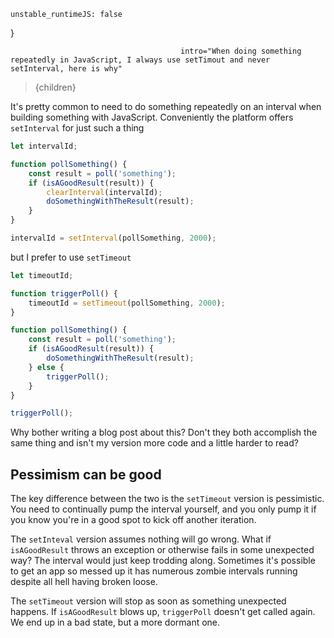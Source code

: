 
    unstable_runtimeJS: false
}

                                          intro="When doing something repeatedly in JavaScript, I always use setTimout and never setInterval, here is why"
>{children}</Article>

It's pretty common to need to do something repeatedly on an interval when building something with JavaScript. Conveniently the platform offers `setInterval` for just such a thing

```javascript
let intervalId;

function pollSomething() {
    const result = poll('something');
    if (isAGoodResult(result)) {
        clearInterval(intervalId);
        doSomethingWithTheResult(result);
    }
}

intervalId = setInterval(pollSomething, 2000);
```

but I prefer to use `setTimeout`


```javascript
let timeoutId;

function triggerPoll() {
    timeoutId = setTimeout(pollSomething, 2000);
}

function pollSomething() {
    const result = poll('something');
    if (isAGoodResult(result)) {
        doSomethingWithTheResult(result);
    } else {
        triggerPoll();
    }
}

triggerPoll();
```

 Why bother writing a blog post about this? Don't they both accomplish the same thing and isn't my version more code and a little harder to read?

## Pessimism can be good

The key difference between the two is the `setTimeout` version is pessimistic. You need to continually pump the interval yourself, and you only pump it if you know you're in a good spot to kick off another iteration.

The `setInteval` version assumes nothing will go wrong. What if `isAGoodResult` throws an exception or otherwise fails in some unexpected way? The interval would just keep trodding along. Sometimes it's possible to get an app so messed up it has numerous zombie intervals running despite all hell having broken loose.

The `setTimeout` version will stop as soon as something unexpected happens. If `isAGoodResult` blows up, `triggerPoll` doesn't get called again. We end up in a bad state, but a more dormant one.
